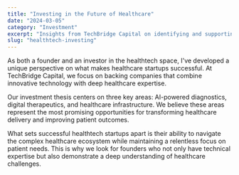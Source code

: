 ```yaml
---
title: "Investing in the Future of Healthcare"
date: "2024-03-05"
category: "Investment"
excerpt: "Insights from TechBridge Capital on identifying and supporting promising healthtech startups."
slug: "healthtech-investing"
---
```


As both a founder and an investor in the healthtech space, I've developed a unique perspective on what makes healthcare startups successful. At TechBridge Capital, we focus on backing companies that combine innovative technology with deep healthcare expertise.

Our investment thesis centers on three key areas: AI-powered diagnostics, digital therapeutics, and healthcare infrastructure. We believe these areas represent the most promising opportunities for transforming healthcare delivery and improving patient outcomes.

What sets successful healthtech startups apart is their ability to navigate the complex healthcare ecosystem while maintaining a relentless focus on patient needs. This is why we look for founders who not only have technical expertise but also demonstrate a deep understanding of healthcare challenges.
